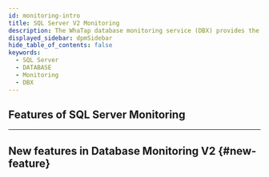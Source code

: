 ```yaml
---
id: monitoring-intro
title: SQL Server V2 Monitoring
description: The WhaTap database monitoring service (DBX) provides the performance monitoring service by collecting data based on queries.
displayed_sidebar: dpmSidebar
hide_table_of_contents: false
keywords:
  - SQL Server
  - DATABASE
  - Monitoring
  - DBX
---
```




<Dbintroductiondesc />

<DBsupportNote />

## Features of SQL Server Monitoring

<CommonCont />

<Dbspecification />

---

## New features in Database Monitoring V2 {#new-feature}

<NewFeature product='SQL SErver' ver='2.2.0' />
